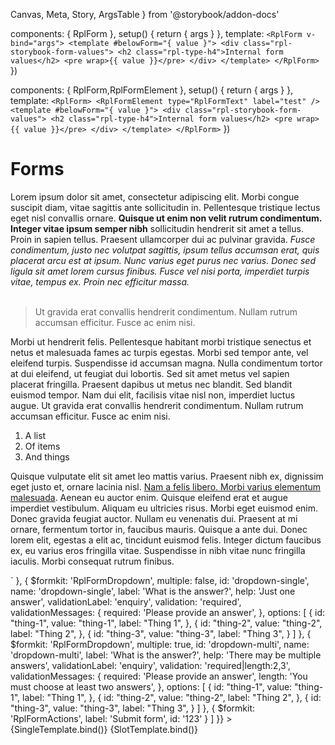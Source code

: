   Canvas,
  Meta,
  Story,
  ArgsTable
} from '@storybook/addon-docs'

  components: { RplForm },
  setup() {
    return { args }
  },
  template: `
    <RplForm v-bind="args">
      <template #belowForm="{ value }">
        <div class="rpl-storybook-form-values">
          <h2 class="rpl-type-h4">Internal form values</h2>
          <pre wrap>{{ value }}</pre>
        </div>
      </template>
    </RplForm>
  `
})

  components: { RplForm,RplFormElement },
  setup() {
    return { args }
  },
  template: `
  <RplForm>
    <RplFormElement
      type="RplFormText"
      label="test"
    />
    <template #belowForm="{ value }">
      <div class="rpl-storybook-form-values">
        <h2 class="rpl-type-h4">Internal form values</h2>
        <pre wrap>{{ value }}</pre>
      </div>
    </template>
  </RplForm>
  `
})

<Meta title='Forms/Form' component={RplForm} />

# Forms

<ArgsTable of={RplForm} />

<Canvas>
  <Story
    name='Default'
    args={{
      id: 'test123form',
      schema: [
        {
          $formkit: 'RplFormText',
          name: 'long_enquiry',
          label: 'What kind of long enquiry do you have?',
          id: 'text',
          suffixIcon: 'icon-search',
          help: 'Do you need help?',
          validationLabel: 'enquiry',
          validation: 'required|length:0,20'
        },
        {
          $formkit: 'RplFormText',
          name: 'Text no icons',
          label: 'RplFormText Should you flush tissues down the toilet?',
          id: 'textnoicons',
          value: 'test content',
          help: 'Do you need help?',
          validation: 'required'
        },
        {
          $formkit: 'RplFormEmail',
          name: 'Text',
          label: 'Email',
          id: 'email',
          help: 'Add your work email',
          validation: 'required'
        },
        {
          $formkit: 'RplFormTel',
          name: 'tel',
          label: 'Mobile number',
          id: 'tel',
          help: 'Please enter a valid mobile number',
          validation:[['required'],['matches', /^(?:\+?(61))? ?(?:\((?=.*\)))?(0?[2-57-8])\)? ?(\d\d(?:[- ](?=\d{3})|(?!\d\d[- ]?\d[- ]))\d\d[- ]?\d[- ]?\d{3})$/]],
          validationMessages: {
            required: 'We require a mobile for verification purposes',
            matches: 'Please enter a valid mobile number'
          }
        },
        {
          $formkit: 'RplFormTextarea',
          name: 'message',
          label: 'Message',
          id: 'message',
          help: 'Please enter a message',
          counter: 'character',
          counterMin: 10,
          counterMax: 50,
          validation: [['required'], ['length', 10, 50]],
          validationMessages: {
            required: 'The message field is required',
            matches: 'Please enter between 10 and 50 characters',
          }
        },
        {
          $formkit: 'RplFormCheckbox',
          id: 'single-checkbox',
          name: 'single-checkbox',
          label: 'How are you?',
          checkboxLabel: 'I am good thanks',
          help: 'A common human greeting',
          value: false,
          validation: 'accepted',
          validationMessages: {
            accepted: 'Please confirm that you are good thanks',
          }
        },
        {
          $formkit: 'RplFormCheckboxGroup',
          id: 'checkbox-group',
          name: 'checkbox-group',
          label: 'What is the answer?',
          help: 'There may be multiple answers',
          validationLabel: 'enquiry',
          validation: 'required|length:2,3',
          validationMessages: {
            required: 'Please provide an answer',
            length: 'You must choose at least two answers',
          },
          options: [
            {
              id: "thing-1",
              label: "Thing 1",
            },
            {
              id: "thing-2",
              label: "Thing 2",
            },
            {
              id: "thing-3",
              label: "Thing 3",
            }
          ]
        },
        {
          $formkit: 'RplFormRadioGroup',
          id: 'radio-group',
          name: 'radio-group',
          label: 'Favourite colour?',
          help: 'There may be multiple answers',
          validationLabel: 'enquiry',
          validation: 'required',
          validationMessages: {
            required: 'Please choose a colour'
          },
          options: [
            {
              id: "radio-1",
              label: "Red",
            },
            {
              id: "radio-2",
              label: "Green",
            },
            {
              id: "radio-3",
              label: "Blue",
            }
          ]
        },
        }
          $formkit: 'RplFormContent',
          html: `<p>Lorem ipsum dolor sit amet, consectetur adipiscing elit. Morbi congue suscipit diam, vitae sagittis ante sollicitudin in. Pellentesque tristique lectus eget nisl convallis ornare. <strong>Quisque ut enim non velit rutrum condimentum. Integer vitae ipsum semper nibh</strong> sollicitudin hendrerit sit amet a tellus. Proin in sapien tellus. Praesent ullamcorper dui ac pulvinar gravida.<em> Fusce condimentum, justo nec volutpat sagittis, ipsum tellus accumsan erat, quis placerat arcu est at ipsum. Nunc varius eget purus nec varius. Donec sed ligula sit amet lorem cursus finibus. Fusce vel nisi porta, imperdiet turpis vitae, tempus ex. Proin nec efficitur massa.</em><br />&nbsp;</p><blockquote><p>Ut gravida erat convallis hendrerit condimentum. Nullam rutrum accumsan efficitur. Fusce ac enim nisi.</p></blockquote><p>Morbi ut hendrerit felis. Pellentesque habitant morbi tristique senectus et netus et malesuada fames ac turpis egestas. Morbi sed tempor ante, vel eleifend turpis. Suspendisse id accumsan magna. Nulla condimentum tortor at dui eleifend, ut feugiat dui lobortis. Sed sit amet metus vel sapien placerat fringilla. Praesent dapibus ut metus nec blandit. Sed blandit euismod tempor. Nam dui elit, facilisis vitae nisl non, imperdiet luctus augue. Ut gravida erat convallis hendrerit condimentum. Nullam rutrum accumsan efficitur. Fusce ac enim nisi.</p><ol><li>A list</li><li>Of items</li><li>And things</li></ol><p>Quisque vulputate elit sit amet leo mattis varius. Praesent nibh ex, dignissim eget justo et, ornare lacinia nisl. <a href="https://google.com">Nam a felis libero. Morbi varius elementum malesuada</a>. Aenean eu auctor enim. Quisque eleifend erat et augue imperdiet vestibulum. Aliquam eu ultricies risus. Morbi eget euismod enim. Donec gravida feugiat auctor. Nullam eu venenatis dui. Praesent at mi ornare, fermentum tortor in, faucibus mauris. Quisque a ante dui. Donec lorem elit, egestas a elit ac, tincidunt euismod felis. Integer dictum faucibus ex, eu varius eros fringilla vitae. Suspendisse in nibh vitae nunc fringilla iaculis. Morbi consequat rutrum finibus.</p>`
        },
        {
          $formkit: 'RplFormDropdown',
          multiple: false,
          id: 'dropdown-single',
          name: 'dropdown-single',
          label: 'What is the answer?',
          help: 'Just one answer',
          validationLabel: 'enquiry',
          validation: 'required',
          validationMessages: {
            required: 'Please provide an answer',
          },
          options: [
            {
              id: "thing-1",
              value: "thing-1",
              label: "Thing 1",
            },
            {
              id: "thing-2",
              value: "thing-2",
              label: "Thing 2",
            },
            {
              id: "thing-3",
              value: "thing-3",
              label: "Thing 3",
            }
          ]
        },
        {
          $formkit: 'RplFormDropdown',
          multiple: true,
          id: 'dropdown-multi',
          name: 'dropdown-multi',
          label: 'What is the answer?',
          help: 'There may be multiple answers',
          validationLabel: 'enquiry',
          validation: 'required|length:2,3',
          validationMessages: {
            required: 'Please provide an answer',
            length: 'You must choose at least two answers',
          },
          options: [
            {
              id: "thing-1",
              value: "thing-1",
              label: "Thing 1",
            },
            {
              id: "thing-2",
              value: "thing-2",
              label: "Thing 2",
            },
            {
              id: "thing-3",
              value: "thing-3",
              label: "Thing 3",
            }
          ]
        },
        {
          $formkit: 'RplFormActions',
          label: 'Submit form',
          id: '123'
        }
      ]
    }}
  >
    {SingleTemplate.bind()}
  </Story>
</Canvas>

<Canvas>
  <Story name='With slots'>
    {SlotTemplate.bind()}
  </Story>
</Canvas>
